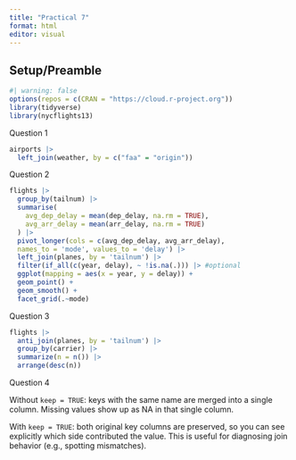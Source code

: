 ```yaml
---
title: "Practical 7"
format: html
editor: visual
---
```


## Setup/Preamble

```r
#| warning: false
options(repos = c(CRAN = "https://cloud.r-project.org"))
library(tidyverse)
library(nycflights13)
```

Question 1

```r
airports |>
  left_join(weather, by = c("faa" = "origin"))
```

Question 2

```r
flights |>
  group_by(tailnum) |>
  summarise(
    avg_dep_delay = mean(dep_delay, na.rm = TRUE),
    avg_arr_delay = mean(arr_delay, na.rm = TRUE)
  ) |>
  pivot_longer(cols = c(avg_dep_delay, avg_arr_delay),
  names_to = 'mode', values_to = 'delay') |>
  left_join(planes, by = 'tailnum') |>
  filter(if_all(c(year, delay), ~ !is.na(.))) |> #optional
  ggplot(mapping = aes(x = year, y = delay)) +
  geom_point() +
  geom_smooth() +
  facet_grid(.~mode)

```

Question 3

```r
flights |>
  anti_join(planes, by = 'tailnum') |>
  group_by(carrier) |>
  summarize(n = n()) |>
  arrange(desc(n))
```

Question 4

Without `keep = TRUE`: keys with the same name are merged into a single column. Missing values show up as NA in that single column.

With `keep = TRUE`: both original key columns are preserved, so you can see explicitly which side contributed the value. This is useful for diagnosing join behavior (e.g., spotting mismatches).